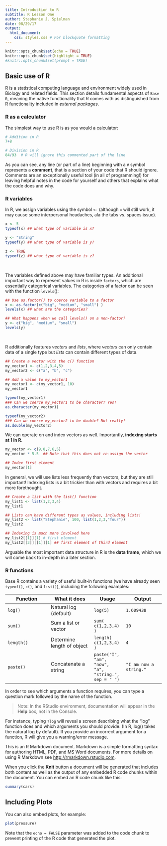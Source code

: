 ```yaml
---
title: Introduction to R
subtitle: R Lesson One
author: Stephanie J. Spielman
date: 08/29/17
output:
  html_document:
    css: styles.css # For blockquote formatting
---
```


```r
knitr::opts_chunk$set(echo = TRUE)
knitr::opts_chunk$set(highlight = TRUE)
#knitr::opts_chunk$set(prompt = TRUE)
```

## Basic use of R

R is a statistical computing language and environment widely used in Biology and related fields. This section details fundamental aspects of `Base R`, meaning the native functionality that R comes with as distinguished from R functionality included in *external packages*. 

### R as a calculator

The simplest way to use R is as you would a calculator:

```r
# Addition in R
7+8

# Division in R
84/93  # R will ignore this commented part of the line
```

As you can see, any line (or part of a line) beginning with a `#` symbol represents a **comment**, that is a section of your code that R should ignore. Comments are an exceptionally useful tool (in all of programming!) for leaving helpful notes in the code for yourself and others that explains what the code does and why.

### R variables

In R, we assign variables using the symbol `<-` (although `=` will still work, it may cause some interpersonal headaches, ala the tabs vs. spaces issue). 
```r
x <- 5
typeof(x) ## what type of variable is x?

y <- "String"
typeof(y) ## what type of variable is y?

z <- TRUE
typeof(z) ## what type of variable is z?
```
<p></br></p>

The variables defined above may have familiar types. An additional important way to represent values in R is inside `factors`, which are essentially categorical variables. The categories of a factor can be seen with the function `levels`():

```r
## Use as.factor() to coerce variable to a factor
x <- as.factor(c("big", "medium", "small") )
levels(x) ## what are the categories?

## What happens when we call levels() on a non-factor?
y <- c("big", "medium", "small")
levels(y)
```
<p></br></p>


R additionally features *vectors* and *lists*, where *vectors* can only contain data of a single type but *lists* can contain different types of data.

```r
## Create a vector with the c() function
my_vector1 <- c(1,2,3,4,5)
my_vector2 <- c("a", "b", "c")

## Add a value to my_vector1
my_vector1 <- c(my_vector1, 10)
my_vector1

typeof(my_vector1)
### Can we coerce my_vector1 to be character? Yes!
as.character(my_vector1)

typeof(my_vector2)
### Can we coerce my_vector2 to be double? Not really!
as.double(my_vector2)
```

We can operate on and index vectors as well. Importantly, **indexing starts at 1 in R**.

```r
my_vector <- c(9,8,7,6,5)
my_vector * 5.5  ## Note that this does not re-assign the vector

## Index first element
my_vector[1] 
```

In general, we will use lists less frequently than vectors, but they are still important! Indexing lists is a bit trickier than with vectors and requires a bit more forethought.
```r
## Create a list with the list() function
my_list1 <- list(1,2,3,4)
my_list1

## Lists can have different types as values, including lists!
my_list2 <- list("Stephanie", 100, list(1,2,3,"four"))
my_list2

## Indexing is much more involved here
my_list2[[1]][1] # first element
my_list2[[3]][[1]][1] ## first element of third element
```

Arguable the most important data structure in R is the **data frame**, which we will come back to in-depth in a later section.


### R functions
Base R contains a variety of useful built-in functions (we have already seen `typeof()`, `c()`, and `list()`), including the following examples:

Function | What it does | Usage | Output
--------|--------|------|-------
`log()`  | Natural log (default) | `log(5)` | `1.609438`
`sum()`   | Sum a list or vector |  `sum( c(1,2,3,4) )` | `10`
`length()` | Determine length of object |  `length( c(1,2,3,4) )` | `4`
`paste()` | Concatenate a string | `paste("I", "am", "now", "a", "string.", sep = " ")` | `"I am now a string."`



In order to see which arguments a function requires, you can type a question mark followed by the name of the function. 

> Note: In the RStudio environment, documentation will appear in the **Help** box, not in the Console. 

For instance, typing `?log` will reveal a screen describing what the “log” function does and which arguments you should provide. (In R, log() takes the natural log by default).
If you provide an incorrect argument for a function, R will give you a warning/error message.

This is an R Markdown document. Markdown is a simple formatting syntax for authoring HTML, PDF, and MS Word documents. For more details on using R Markdown see <http://rmarkdown.rstudio.com>.

When you click the **Knit** button a document will be generated that includes both content as well as the output of any embedded R code chunks within the document. You can embed an R code chunk like this:

```r
summary(cars)
```

## Including Plots

You can also embed plots, for example:

```r
plot(pressure)
```

Note that the `echo = FALSE` parameter was added to the code chunk to prevent printing of the R code that generated the plot.
